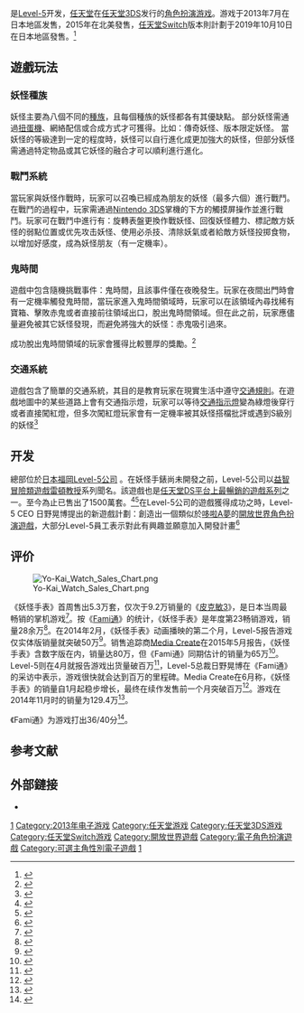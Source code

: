 {{NoteTA
| G1=Games
| G2=妖怪手錶
}}
{{Infobox VG
| title = 妖怪手表
| japanese = 妖怪ウォッチ
| english = Yo-kai Watch
| image = File:Monsterwatch cover.jpg
| caption = 日版封面
| developer = [[Level-5|Level-5]]
| publisher = [[Level-5|Level-5]]<small>（日本）</small><br/>[[任天堂|任天堂]]<small>（全球）</small>
| director = 
| producer = [[日野晃博|日野晃博]]
| designer =
| programmer =
| artist =
| writer = [[日野晃博|日野晃博]]
| composer =
| series = [[妖怪手表系列|妖怪手表系列]]
| engine =
| platforms = [[任天堂3DS|任天堂3DS]]
| released = {{Vgrelease new|JP|July 11, 2013|NA|November 6, 2015|AUS|December 5, 2015|EU|2016年4月29日}}
| genre = [[电子角色扮演游戏|角色扮演]]
| modes = [[单人电子游戏|单人]]、多人
}}
{{Infobox VG
| title = 妖怪手表1 for Nintendo Switch
| japanese = 妖怪ウォッチ1 for Nintendo Switch
| image = Yokai_Watch_1_For_NX_Cover.jpg
| caption = 日版實體版封面
| developer = [[Level-5|Level-5]]
| publisher = [[Level-5|Level-5]]
| director =
| producer = [[日野晃博|日野晃博]]
| designer =
| programmer =
| artist =
| writer =
| composer =
| series = [[妖怪手表系列|妖怪手表系列]]
| engine =
| platforms = [[任天堂Switch|任天堂Switch]]
| released = {{Vgrelease new|JP|October 10, 2019}}
| genre = [[电子角色扮演游戏|角色扮演]]
| modes = [[单人电子游戏|单人]]、多人
}}

{{Vgname|妖怪手表|ja=妖怪ウォッチ|en=Yo-kai Watch}}是[[Level-5|Level-5]]开发，[[任天堂|任天堂]]在[[任天堂3DS|任天堂3DS]]发行的[[电子角色扮演游戏|角色扮演游戏]]。游戏于2013年7月在日本地區发售，2015年在北美發售，[[任天堂Switch|任天堂Switch]]版本則計劃于2019年10月10日在日本地區發售。<ref>{{Cite web |url = https://www.youkai-watch.jp/yw-switch/ |title = 妖怪ウォッチ1 for Nintendo Switch |publisher = www.youkai-watch.jp |language = ja |accessdate = 2019-07-30 |archive-date = 2019-07-29 |archive-url = https://web.archive.org/web/20190729054009/https://www.youkai-watch.jp/yw-switch/ |dead-url = no }}</ref>
== 遊戲玩法 ==

===妖怪種族===
妖怪主要為八個不同的[[種族|種族]]，且每個種族的妖怪都各有其優缺點。
部分妖怪需通過[[扭蛋機|扭蛋機]]、網絡配信或合成方式才可獲得。比如：傳奇妖怪、版本限定妖怪。
當妖怪的等級達到一定的程度時，妖怪可以自行進化成更加強大的妖怪，但部分妖怪需通過特定物品或其它妖怪的融合才可以順利進行進化。
===戰鬥系統===
當玩家與妖怪作戰時，玩家可以召喚已經成為朋友的妖怪（最多六個）進行戰鬥。
在戰鬥的過程中，玩家需通過[[Nintendo_3DS|Nintendo 3DS]]掌機的下方的觸摸屏操作並進行戰鬥。玩家可在戰鬥中進行有：旋轉表盤更換作戰妖怪、回復妖怪體力、標記敵方妖怪的弱點位置或优先攻击妖怪、使用必杀技、清除妖氣或者給敵方妖怪投掷食物，以增加好感度，成為妖怪朋友（有一定機率）。

===鬼時間===
遊戲中包含隨機挑戰事件：鬼時間，且該事件僅在夜晚發生。玩家在夜間出門時會有一定機率觸發鬼時間，當玩家進入鬼時間領域時，玩家可以在該領域內尋找稀有寶箱、擊敗赤鬼或者直接前往領域出口，脫出鬼時間領域。但在此之前，玩家應儘量避免被其它妖怪發現，而避免將強大的妖怪：赤鬼吸引過來。

成功脫出鬼時間領域的玩家會獲得比較豐厚的獎勵。<ref>{{Cite web |url = http://www.siliconera.com/2013/07/11/level-5s-next-major-rpg-has-a-number-of-areas-to-explore/ |title = "Can't Sleep Onis Will Chase You In Level-5's Youkai Watch". |publisher = Siliconera. |date = 2013-06-09 |language = en-us |accessdate = 2018-04-14 |archive-date = 2018-04-09 |archive-url = https://web.archive.org/web/20180409084006/http://www.siliconera.com/2013/07/11/level-5s-next-major-rpg-has-a-number-of-areas-to-explore/ |dead-url = no }}</ref>
===交通系統===
遊戲包含了簡單的交通系統，其目的是教育玩家在現實生活中遵守[[交通規則|交通規則]]。在遊戲地圖中的某些道路上會有交通指示燈，玩家可以等待[[交通指示燈|交通指示燈]]變為綠燈後穿行或者直接闖紅燈，但多次闖紅燈玩家會有一定機率被其妖怪搭檔批評或遇到S級別的妖怪<ref>{{Cite web |url = http://www.siliconera.com/2013/07/11/level-5s-next-major-rpg-has-a-number-of-areas-to-explore/ |title = "Level 5's Next Major RPG Has A Number Of Areas To Explore". |publisher = Siliconera. |date = 2013-07-11 |language = en-us |accessdate = 2018-04-14 |archive-date = 2018-04-09 |archive-url = https://web.archive.org/web/20180409084006/http://www.siliconera.com/2013/07/11/level-5s-next-major-rpg-has-a-number-of-areas-to-explore/ |dead-url = no }}</ref>
==开发==
總部位於[[日本|日本]][[福岡|福岡]][[Level-5公司|Level-5公司]] 。在妖怪手錶尚未開發之前，Level-5公司以[[益智冒險類遊戲|益智冒險類遊戲]][[雷頓教授|雷頓教授]]系列聞名。該遊戲也是[[任天堂DS平台上最暢銷的遊戲系列|任天堂DS平台上最暢銷的遊戲系列]]之一。至今為止已售出了1500萬套。<ref>{{Cite web |url = http://www.destructoid.com/layton-series-has-sold-over-15-million-units-260877.phtml |title = . "Layton series has sold over 15 million units". |publisher = Destructoid |date = 2013-08-28 |language = en-us |accessdate = 2018-04-14 |archive-date = 2016-03-05 |archive-url = https://web.archive.org/web/20160305133413/http://www.destructoid.com/layton-series-has-sold-over-15-million-units-260877.phtml |dead-url = no }}</ref><ref>{{Cite web |url = http://www.digitalspy.com.au/gaming/news/a509905/level-5-reveals-sales-figures-for-ni-no-kuni-professor-layton-guild.html |title = Fahmy, Albaraa "Level-5 reveals sales figures for 'Ni No Kuni', 'Professor Layton', 'Guild'". Digital Spy. Hearst Corporation. |date = 2013-08-27 |language =  |accessdate = 2018-04-14 |archive-date = 2013-08-28 |archive-url = https://web.archive.org/web/20130828171859/http://www.digitalspy.com.au/gaming/news/a509905/level-5-reveals-sales-figures-for-ni-no-kuni-professor-layton-guild.html |dead-url = no }}</ref>在Level-5公司的遊戲獲得成功之時，Level-5 CEO 日野晃博提出的新遊戲計劃：創造出一個類似於[[哆啦A夢|哆啦A夢]]的[[開放世界|開放世界]][[角色扮演遊戲|角色扮演遊戲]]，大部分Level-5員工表示對此有興趣並願意加入開發計畫<ref>{{Cite web |url = http://kotaku.com/how-yokai-watch-was-engineered-to-be-a-massive-hit-1602863085 |title = Nakamura, Toshi (10 July 2014). "How Yokai Watch Was Engineered To Be A Massive Hit". Kotaku. Gawker Media. |date = 2014-07-10 |languge = en-us |accessdate = 2018-04-14 |archive-date = 2018-01-24 |archive-url = https://web.archive.org/web/20180124152305/https://kotaku.com/how-yokai-watch-was-engineered-to-be-a-massive-hit-1602863085 |dead-url = no }}</ref>

== 评价 ==

[[File:Yo-Kai_Watch_Sales_Chart.png|thumb]]

{{Video game reviews
| MC = 76/100<ref name="MC">{{cite web |url=http://www.metacritic.com/game/3ds/yo-kai-watch |title=Yo-Kai Watch for 3DS Reviews |publisher=[[Metacritic|Metacritic]] |accessdate=February 8, 2017 |archive-date=2018-04-18 |archive-url=https://web.archive.org/web/20180418005535/http://www.metacritic.com/game/3ds/yo-kai-watch |dead-url=no }}</ref>
| Destruct = 8.5/10<ref>{{cite web|url=https://www.destructoid.com/review-yo-kai-watch-317946.phtml|title=Yo Kai Watch review|accessdate=2019-07-30|archive-date=2019-10-08|archive-url=https://web.archive.org/web/20191008032308/https://www.destructoid.com/review-yo-kai-watch-317946.phtml|dead-url=no}}</ref>
| Edge = 6/10
| Fam = 36/40<ref name=famitsu-review/>
| GI = 8.5/10<ref>{{cite web|url=http://www.gameinformer.com/games/yo-kai_watch/b/3ds/archive/2015/11/04/game-informer-yo_2d00_kai-watch-3ds-review.aspx|title=Yo-kai Watch review|access-date=2019-07-30|archive-url=https://web.archive.org/web/20180418161209/http://www.gameinformer.com/games/yo-kai_watch/b/3ds/archive/2015/11/04/game-informer-yo_2d00_kai-watch-3ds-review.aspx|archive-date=2018-04-18|dead-url=yes}}</ref>
| GRadar = {{Rating|3.5|5}}<ref>{{cite web|url=https://www.gamesradar.com/yokai-watch-review/|title=Yo-Kai Watch for 3DS review|accessdate=2019-07-30|archive-date=2019-07-30|archive-url=https://web.archive.org/web/20190730015826/https://www.gamesradar.com/yokai-watch-review/|dead-url=no}}</ref>
| IGN = 7.2/10
| NLife = 7/10<ref>{{cite web|url=http://www.nintendolife.com/reviews/3ds/yo-kai_watch|title=Yo-Kai Watch review|accessdate=2019-07-30|archive-date=2019-07-30|archive-url=https://web.archive.org/web/20190730015828/http://www.nintendolife.com/reviews/3ds/yo-kai_watch|dead-url=no}}</ref>
| NWR = 9/10<ref>{{cite web|url=http://www.nintendoworldreport.com/review/41420/yo-kai-watch-review|title=Yo-Kai Watch 3DS Review|accessdate=2019-07-30|archive-date=2019-07-30|archive-url=https://web.archive.org/web/20190730015828/http://www.nintendoworldreport.com/review/41420/yo-kai-watch-review|dead-url=no}}</ref>
}}

《妖怪手表》首周售出5.3万套，仅次于9.2万销量的《[[皮克敏3|皮克敏3]]》，是日本当周最畅销的掌机游戏<ref>{{cite web|last1=Handrahan|first1=Matthew|title=Pikmin 3 boosts Wii U sales in Japan|url=http://www.gamesindustry.biz/articles/2013-07-18-pikmin-3-boosts-wii-u-sales-in-japan|website=Gamesindustry.biz|publisher=[[Eurogamer|Eurogamer]] / Gamer Network|date=18 July 2015|accessdate=11 October 2015|archive-date=2015-11-17|archive-url=https://web.archive.org/web/20151117015547/http://www.gamesindustry.biz/articles/2013-07-18-pikmin-3-boosts-wii-u-sales-in-japan|dead-url=no}}</ref>。按《[[Fami通|Fami通]]》的统计，《妖怪手表》是年度第23畅销游戏，销量28余万<ref>{{cite web|author=Brian|title=Famitsu: Top 100 Best-Selling Games of 2013|url=http://nintendoeverything.com/famitsu-top-100-best-selling-games-of-2013-in-full/|website=Nintendo Everything|date=29 January 2014|accessdate=11 October 2015|archive-date=2015-11-17|archive-url=https://web.archive.org/web/20151117023205/http://nintendoeverything.com/famitsu-top-100-best-selling-games-of-2013-in-full/|dead-url=no}}</ref>。在2014年2月，《妖怪手表》动画播映的第二个月，Level-5报告游戏仅实体版销量就突破50万<ref>{{cite web|last1=Carter|first1=Chris|title=Level-5 reports Yo-Kai Watch has sold over 500,000|url=http://www.destructoid.com/level-5-reports-yo-kai-watch-has-sold-over-500-000-270811.phtml|website=[[Destructoid|Destructoid]]|date=19 February 2014|accessdate=11 October 2015|archive-date=2015-11-17|archive-url=https://web.archive.org/web/20151117023609/http://www.destructoid.com/level-5-reports-yo-kai-watch-has-sold-over-500-000-270811.phtml|dead-url=no}}</ref>。销售追踪商[[Media_Create|Media Create]]在2015年5月报告，《妖怪手表》含数字版在内，销量达80万，但《Fami通》同期估计的销量为65万<ref name="million-shipped">{{cite web|author=Sato|title=Even Level-5′s President Was Surprised About Yo-kai Watch’s Booming Popularity|url=http://www.siliconera.com/2014/05/05/even-level-5s-president-surprised-yo-kai-watchs-booming-popularity/|website=Siliconera|date=5 May 2014|accessdate=11 October 2015|archive-date=2015-11-17|archive-url=https://web.archive.org/web/20151117031718/http://www.siliconera.com/2014/05/05/even-level-5s-president-surprised-yo-kai-watchs-booming-popularity/|dead-url=no}}</ref>。Level-5则在4月就报告游戏出货量破百万<ref>{{cite web|title=Nintendo 3DS™ Game Yo-Kai Watch Ships Over 1 Million Units|url=http://level5ia.com/news/nintendo-3ds%E2%84%A2-game-yo-kai-watch-ships-over-1-million-units/|website=[[Level-5_(video_game_company)|Level-5]]|date=22 April 2014|accessdate=11 October 2015|archive-date=2015-10-17|archive-url=https://web.archive.org/web/20151017175810/http://level5ia.com/news/nintendo-3ds%e2%84%a2-game-yo-kai-watch-ships-over-1-million-units/|dead-url=no}}</ref>，Level-5总裁日野晃博在《Fami通》的采访中表示，游戏很快就会达到百万的里程碑。Media Create在6月称，《妖怪手表》的销量自1月起稳步增长，最终在续作发售前一个月突破百万<ref>{{cite web|last1=Romano|first1=Sal|title=Media Create Sales: 5/26/14 – 6/1/14|url=http://gematsu.com/2014/06/media-create-sales-52614-6114|website=Gematsu|date=4 June 2014|accessdate=11 October 2015|archive-date=2015-11-17|archive-url=https://web.archive.org/web/20151117023013/http://gematsu.com/2014/06/media-create-sales-52614-6114|dead-url=no}}</ref>。游戏在2014年11月时的销量为129.4万<ref>{{cite web|last1=Romano|first1=Sal|title=Media Create Sales: 11/3/14 – 11/9/14|url=http://gematsu.com/2014/11/media-create-sales-11314-11914-2|website=Gematsu|date=12 November 2014|accessdate=11 October 2015|archive-date=2016-02-20|archive-url=https://web.archive.org/web/20160220003441/http://gematsu.com/2014/11/media-create-sales-11314-11914-2|dead-url=no}}</ref>。

《Fami通》为游戏打出36/40分<ref name="famitsu">{{cite web|last1=Gifford|first1=Kevin|title=Japan Review Check: Yokai Watch, New Super Luigi U|url=http://www.polygon.com/2013/7/3/4489476/japan-review-check-yokai-watch-new-super-luigi-u|website=[[Polygon_(website)|Polygon]]|publisher=[[Vox_Media|Vox Media]]|date=3 July 2013|accessdate=11 October 2015|archive-date=2015-09-28|archive-url=https://web.archive.org/web/20150928232754/http://www.polygon.com/2013/7/3/4489476/japan-review-check-yokai-watch-new-super-luigi-u|dead-url=no}}</ref>。

== 参考文献 ==
{{Reflist}}
== 外部鏈接 ==
* {{官方網站|http://www.youkai-watch.jp}}

{{妖怪手錶系列}}

{{DEFAULTSORT:Yo-kai Watch}}
[[Category:Level-5游戏|1]]
[[Category:2013年电子游戏|Category:2013年电子游戏]]
[[Category:任天堂游戏|Category:任天堂游戏]]
[[Category:任天堂3DS游戏|Category:任天堂3DS游戏]]
[[Category:任天堂Switch游戏|Category:任天堂Switch游戏]]
[[Category:開放世界遊戲|Category:開放世界遊戲]]
[[Category:電子角色扮演遊戲|Category:電子角色扮演遊戲]]
[[Category:可選主角性別電子遊戲|Category:可選主角性別電子遊戲]]
[[Category:妖怪手錶系列電子遊戲|1]]